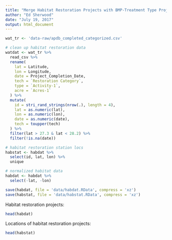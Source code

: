```yaml
---
title: "Merge Habitat Restoration Projects with BMP-Treatment Type Projects"
author: "Ed Sherwood"
date: "July 19, 2017"
output: html_document
---
```


```r
wat_tr <- 'data-raw/apdb_completed_categorized.csv'

# clean up habitat restoration data
watdat <- wat_tr %>% 
  read_csv %>% 
  rename(
    lat = Latitude, 
    lon = Longitude, 
    date = Project_Completion_Date, 
    tech = `Restoration Category`, 
    type = `Activity-1`, 
    acre = `Acres-1`
  ) %>% 
  mutate(
    id = stri_rand_strings(nrow(.), length = 4),
    lat = as.numeric(lat),
    lon = as.numeric(lon),
    date = as.numeric(date),
    tech = toupper(tech)
  ) %>% 
  filter(lat > 27.3 & lat < 28.2) %>% 
  filter(!is.na(date))

# habitat restoration station locs
habstat <- habdat %>% 
  select(id, lat, lon) %>% 
  unique

# normalized habitat data
habdat <- habdat %>% 
  select(-lat, -lon)

save(habdat, file = 'data/habdat.RData', compress = 'xz')
save(habstat, file = 'data/habstat.RData', compress = 'xz')
```

Habitat restoration projects:
```r
head(habdat)
```
Locations of habitat restoration projects:
```r
head(habstat)
```